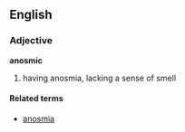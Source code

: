 ==English==

===Adjective===
'''anosmic'''
# having anosmia, lacking a sense of smell

====Related terms====
*[[anosmia]]